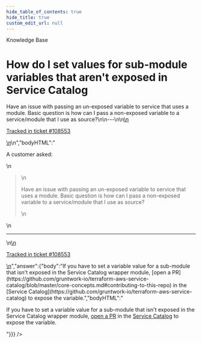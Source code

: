 ```yaml
---
hide_table_of_contents: true
hide_title: true
custom_edit_url: null
---
```



<CenterLayout>
<span className="searchCategory">Knowledge Base</span>
<h1>How do I set values for sub-module variables that aren&apos;t exposed in Service Catalog</h1>
<GitHub discussion={{"id":"D_kwDOF8slf84APd1V","number":406,"author":{"login":"autero1"},"title":"How do I set values for sub-module variables that aren't exposed in Service Catalog","body":"\nA customer asked:\r\n\r\n> Have an issue with passing an un-exposed variable to service that uses a module. Basic question is how can I pass a non-exposed variable to a service/module that I use as source?\n\n---\n\n<ins datetime=\"2022-05-05T14:53:30Z\">\n  <p><a href=\"https://support.gruntwork.io/hc/requests/108553\">Tracked in ticket #108553</a></p>\n</ins>\n","bodyHTML":"<p dir=\"auto\">A customer asked:</p>\n<blockquote>\n<p dir=\"auto\">Have an issue with passing an un-exposed variable to service that uses a module. Basic question is how can I pass a non-exposed variable to a service/module that I use as source?</p>\n</blockquote>\n<hr>\n<ins datetime=\"2022-05-05T14:53:30Z\">\n  <p dir=\"auto\"><a href=\"https://support.gruntwork.io/hc/requests/108553\" rel=\"nofollow\">Tracked in ticket #108553</a></p>\n</ins>","answer":{"body":"If you have to set a variable value for a sub-module that isn't exposed in the Service Catalog wrapper module, [open a PR](https://github.com/gruntwork-io/terraform-aws-service-catalog/blob/master/core-concepts.md#contributing-to-this-repo) in the [Service Catalog](https://github.com/gruntwork-io/terraform-aws-service-catalog) to expose the variable.","bodyHTML":"<p dir=\"auto\">If you have to set a variable value for a sub-module that isn't exposed in the Service Catalog wrapper module, <a href=\"https://github.com/gruntwork-io/terraform-aws-service-catalog/blob/master/core-concepts.md#contributing-to-this-repo\">open a PR</a> in the <a href=\"https://github.com/gruntwork-io/terraform-aws-service-catalog\">Service Catalog</a> to expose the variable.</p>"}}} />

</CenterLayout>
  

<!-- ##DOCS-SOURCER-START
{
  "sourcePlugin": "github-discussions",
  "hash": "024368caa7c413bc11cb1851366a4db4"
}
##DOCS-SOURCER-END -->
